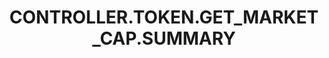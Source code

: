 ---
title: 'CONTROLLER.TOKEN.GET_MARKET_CAP.SUMMARY'
openapi: '/cn/api-reference/openapi-cn.json GET /token/{chain}/{tokenAddress}/marketData'
---